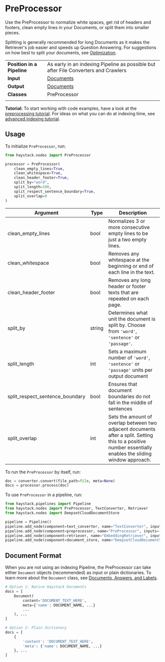 # PreProcessor

Use the PreProcessor to normalize white spaces, get rid of headers and footers,
clean empty lines in your Documents, or split them into smaller pieces.

Splitting is generally recommended for long Documents
as it makes the Retriever's job easier and speeds up Question Answering.
For suggestions on how best to split your documents, see [Optimization](/guides/v1.7.0/optimization).

|||
|-------------|-----------------------------------------------------------------------------------------------------------------------------------------------------------------------------|
|__Position in a Pipeline__| As early in an indexing Pipeline as possible but after File Converters and Crawlers |
|__Input__       | [Documents](/components/v1.7.0/documents-answers-labels#document)                                                                                                                                                                  |
|__Output__      | [Documents](/components/v1.7.0/documents-answers-labels#document)                                                                                                                                                                    |
|__Classes__     | PreProcessor                                                                                                                                             |
|||

<div className="max-w-xl bg-yellow-light-theme border-l-8 border-yellow-dark-theme px-6 pt-6 pb-4 my-4 rounded-md dark:bg-yellow-900">

**Tutorial:** To start working with code examples, have a look at the [preprocessing tutorial](/tutorials/v1.7.0/preprocessing). For ideas on what you can do at indexing time, see
    [advanced indexing tutorial](/tutorials/v1.7.0/doc-class-index).

</div>

## Usage

To initialize `PreProcessor`, run:

```python
from haystack.nodes import PreProcessor

processor = PreProcessor(
    clean_empty_lines=True,
    clean_whitespace=True,
    clean_header_footer=True,
    split_by="word",
    split_length=200,
    split_respect_sentence_boundary=True,
    split_overlap=0
)
```

| Argument                        | Type   | Description                                                                                                                                                 |
|---------------------------------|--------|-------------------------------------------------------------------------------------------------------------------------------------------------------------|
| clean_empty_lines               | bool   | Normalizes 3 or more consecutive empty lines to be just a two empty lines.                                                                        |
| clean_whitespace                | bool   | Removes any whitespace at the beginning or end of each line in the text.                                                                          |
| clean_header_footer             | bool   | Removes any long header or footer texts that are repeated on each page.                                                                           |
| split_by                        | string | Determines what unit the document is split by. Choose from `'word'`, `'sentence'` or `'passage'`.                                                           |
| split_length                    | int    | Sets a maximum number of `'word'`, `'sentence'` or `'passage'` units per output document                                                                    |
| split_respect_sentence_boundary | bool   | Ensures that document boundaries do not fall in the middle of sentences                                                                                     |
| split_overlap                   | int    | Sets the amount of overlap between two adjacent documents after a split. Setting this to a positive number essentially enables the sliding window approach. |

To run the `PreProcessor` by itself, run:

```python
doc = converter.convert(file_path=file, meta=None)
docs = processor.process(doc)
```

To use `PreProcessor` in a pipeline, run:
```python
from haystack.pipelines import Pipeline
from haystack.nodes import PreProcessor, TextConverter, Retriever
from haystack.nodes import DeepsetCloudDocumentStore

pipeline = Pipeline()
pipeline.add_node(component=text_converter, name="TextConverter", inputs=["File"])
pipeline.add_node(component=preprocessor, name="PreProcessor", inputs=["TextConverter"])
pipeline.add_node(component=retriever, name="EmbeddingRetriever", inputs=["PreProcessor"])
pipeline.add_node(component=document_store, name="DeepsetCloudDocumentStore", inputs="EmbeddingRetriever")

```


## Document Format

When you are not using an indexing Pipeline, the PreProcessor can take either `Document` objects (recommended)
as input or plain dictionaries.
To learn more about the `Document` class, see [Documents, Answers, and Labels](/components/v1.7.0/documents-answers-labels).

```python
# Option 1: Native Haystack Documents
docs = [
    Document(
        content='DOCUMENT_TEXT_HERE',
        meta={'name': DOCUMENT_NAME, ...}
        ...
    ), ...
]

# Option 2: Plain dictionary
docs = [
    {
        'content': 'DOCUMENT_TEXT_HERE',
        'meta': {'name': DOCUMENT_NAME, ...}
    }, ...
]
```

<div style={{ marginBottom: "3rem" }} />
